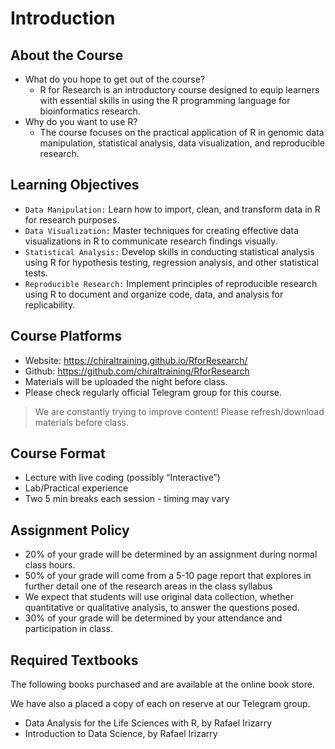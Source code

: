 # Introduction

## About the Course {.incremental}

-   What do you hope to get out of the course?
    -   R for Research is an introductory course designed to equip learners with essential skills in using the R programming language for bioinformatics research.
-   Why do you want to use R?
    -   The course focuses on the practical application of R in genomic data manipulation, statistical analysis, data visualization, and reproducible research.

## Learning Objectives

-   `Data Manipulation:` Learn how to import, clean, and transform data in R for research purposes.
-   `Data Visualization:` Master techniques for creating effective data visualizations in R to communicate research findings visually.
-   `Statistical Analysis:` Develop skills in conducting statistical analysis using R for hypothesis testing, regression analysis, and other statistical tests.
-   `Reproducible Research:` Implement principles of reproducible research using R to document and organize code, data, and analysis for replicability.

## Course Platforms

-   Website: <https://chiraltraining.github.io/RforResearch/>
-   Github: <https://github.com/chiraltraining/RforResearch>
-   Materials will be uploaded the night before class.
-   Please check regularly official [Telegram group]{.emphasis} for this course.

> We are constantly trying to improve content! Please refresh/download materials before class.

## Course Format

-   Lecture with live coding (possibly "Interactive")
-   Lab/Practical experience
-   Two 5 min breaks each session - timing may vary

## Assignment Policy

-   20% of your grade will be determined by an assignment during normal class hours.
-   50% of your grade will come from a 5-10 page report that explores in further detail one of the research areas in the class syllabus
-   We expect that students will use original data collection, whether quantitative or qualitative analysis, to answer the questions posed.
-   30% of your grade will be determined by your attendance and participation in class.

## Required Textbooks

The following books purchased and are available at the online book store. 

We have also a placed a copy of each on reserve at our [Telegram group]{.emphasis}.

-   Data Analysis for the Life Sciences with R, by Rafael Irizarry
-   Introduction to Data Science, by Rafael Irizarry

